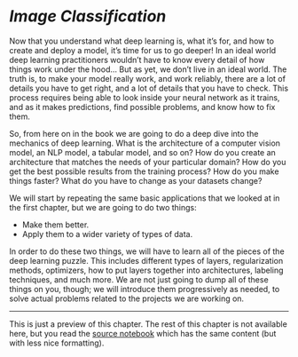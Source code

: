 # *Image Classification*  {#sec-pet-breeds}

Now that you understand what deep learning is, what it's for, and how to create and deploy a model, it's time for us to go deeper! In an ideal world deep learning practitioners wouldn't have to know every detail of how things work under the hood… But as yet, we don't live in an ideal world. The truth is, to make your model really work, and work reliably, there are a lot of details you have to get right, and a lot of details that you have to check. This process requires being able to look inside your neural network as it trains, and as it makes predictions, find possible problems, and know how to fix them.

So, from here on in the book we are going to do a deep dive into the mechanics of deep learning. What is the architecture of a computer vision model, an NLP model, a tabular model, and so on? How do you create an architecture that matches the needs of your particular domain? How do you get the best possible results from the training process? How do you make things faster? What do you have to change as your datasets change?

We will start by repeating the same basic applications that we looked at in the first chapter, but we are going to do two things:

- Make them better.
- Apply them to a wider variety of types of data.

In order to do these two things, we will have to learn all of the pieces of the deep learning puzzle. This includes different types of layers, regularization methods, optimizers, how to put layers together into architectures, labeling techniques, and much more. We are not just going to dump all of these things on you, though; we will introduce them progressively as needed, to solve actual problems related to the projects we are working on.

---

This is just a preview of this chapter. The rest of this chapter is not available here, but you read the [source notebook](https://github.com/fastai/fastbook/) which has the same content (but with less nice formatting).

